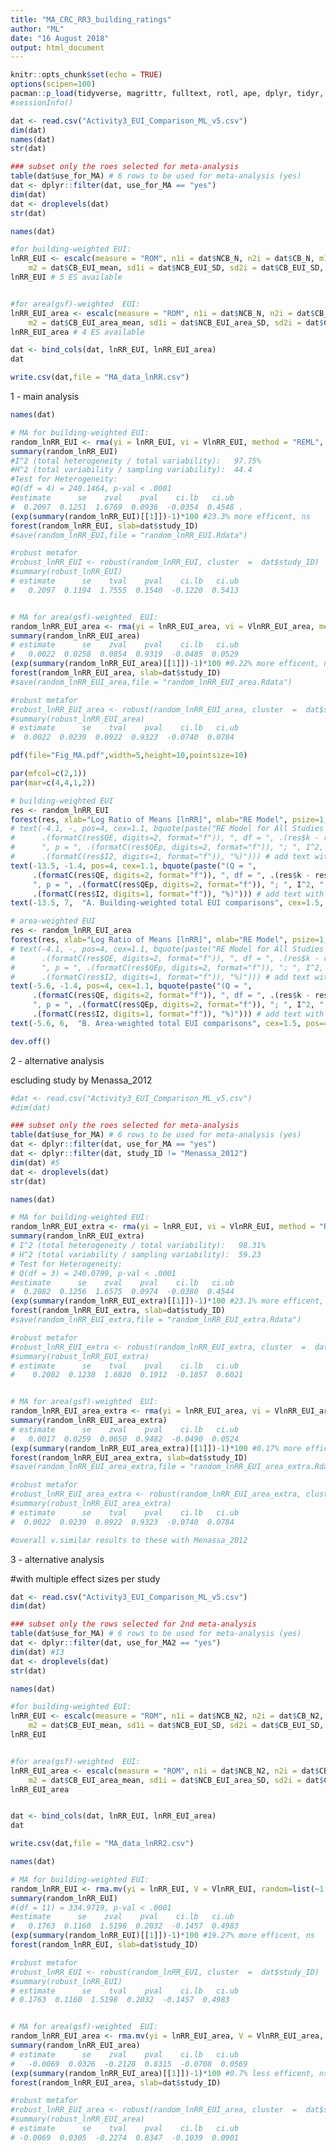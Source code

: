 ```yaml
---
title: "MA_CRC_RR3_building_ratings"
author: "ML"
date: "16 August 2018"
output: html_document
---
```


```r
knitr::opts_chunk$set(echo = TRUE)
options(scipen=100)
pacman::p_load(tidyverse, magrittr, fulltext, rotl, ape, dplyr, tidyr, rotl, fulltext, metafor, car, robumeta)
#sessionInfo()
```

```r
dat <- read.csv("Activity3_EUI_Comparison_ML_v5.csv")
dim(dat)
names(dat)
str(dat)

### subset only the roes selected for meta-analysis
table(dat$use_for_MA) # 6 rows to be used for meta-analysis (yes)
dat <- dplyr::filter(dat, use_for_MA == "yes") 
dim(dat) 
dat <- droplevels(dat) 
str(dat)
```


```r
names(dat)

#for building-weighted EUI:
lnRR_EUI <- escalc(measure = "ROM", n1i = dat$NCB_N, n2i = dat$CB_N, m1i = dat$NCB_EUI_mean, 
    m2 = dat$CB_EUI_mean, sd1i = dat$NCB_EUI_SD, sd2i = dat$CB_EUI_SD, var.names	= c("lnRR_EUI", "VlnRR_EUI"))
lnRR_EUI # 5 ES available


#for area(gsf)-weighted	 EUI:
lnRR_EUI_area <- escalc(measure = "ROM", n1i = dat$NCB_N, n2i = dat$CB_N, m1i = dat$NCB_EUI_area_mean, 
    m2 = dat$CB_EUI_area_mean, sd1i = dat$NCB_EUI_area_SD, sd2i = dat$CB_EUI_area_SD, var.names	= c("lnRR_EUI_area", "VlnRR_EUI_area"))
lnRR_EUI_area # 4 ES available

dat <- bind_cols(dat, lnRR_EUI, lnRR_EUI_area)
dat

write.csv(dat,file = "MA_data_lnRR.csv")
```

################################ 1 - main analysis ################################

```r
names(dat)

# MA for building-weighted EUI:
random_lnRR_EUI <- rma(yi = lnRR_EUI, vi = VlnRR_EUI, method = "REML", data = dat)
summary(random_lnRR_EUI)
#I^2 (total heterogeneity / total variability):   97.75%
#H^2 (total variability / sampling variability):  44.4
#Test for Heterogeneity: 
#Q(df = 4) = 240.1464, p-val < .0001
#estimate      se    zval    pval    ci.lb   ci.ub   
#  0.2097  0.1251  1.6769  0.0936  -0.0354  0.4548 . 
(exp(summary(random_lnRR_EUI)[[1]])-1)*100 #23.3% more efficent, ns
forest(random_lnRR_EUI, slab=dat$study_ID)
#save(random_lnRR_EUI,file = "random_lnRR_EUI.Rdata")

#robust metafor
#robust_lnRR_EUI <- robust(random_lnRR_EUI, cluster  =  dat$study_ID)
#summary(robust_lnRR_EUI)
# estimate      se    tval    pval    ci.lb   ci.ub   
#   0.2097  0.1194  1.7555  0.1540  -0.1220  0.5413 


# MA for area(gsf)-weighted	 EUI:
random_lnRR_EUI_area <- rma(yi = lnRR_EUI_area, vi = VlnRR_EUI_area, method = "REML", data = dat)
summary(random_lnRR_EUI_area)
# estimate      se    zval    pval    ci.lb   ci.ub   
#   0.0022  0.0258  0.0854  0.9319  -0.0485  0.0529 
(exp(summary(random_lnRR_EUI_area)[[1]])-1)*100 #0.22% more efficent, ns
forest(random_lnRR_EUI_area, slab=dat$study_ID)
#save(random_lnRR_EUI_area,file = "random_lnRR_EUI_area.Rdata")

#robust metafor
#robust_lnRR_EUI_area <- robust(random_lnRR_EUI_area, cluster  =  dat$study_ID)
#summary(robust_lnRR_EUI_area)
# estimate      se    tval    pval    ci.lb   ci.ub   
#  0.0022  0.0239  0.0922  0.9323  -0.0740  0.0784 
```


```r
pdf(file="Fig_MA.pdf",width=5,height=10,pointsize=10)

par(mfcol=c(2,1)) 
par(mar=c(4,4,1,2))

# building-weighted EUI
res <- random_lnRR_EUI
forest(res, xlab="Log Ratio of Means [lnRR]", mlab="RE Model", psize=1, slab=dat$study_ID) #main forest plot
# text(-4.1, -, pos=4, cex=1.1, bquote(paste("RE Model for All Studies (Q = ",
#      .(formatC(res$QE, digits=2, format="f")), ", df = ", .(res$k - res$p),
#      ", p = ", .(formatC(res$QEp, digits=2, format="f")), "; ", I^2, " = ",
#      .(formatC(res$I2, digits=1, format="f")), "%)"))) # add text with Q-value, dfs, p-value, and I^2 statistic
text(-13.5, -1.4, pos=4, cex=1.1, bquote(paste("(Q = ",
     .(formatC(res$QE, digits=2, format="f")), ", df = ", .(res$k - res$p),
     ", p = ", .(formatC(res$QEp, digits=2, format="f")), "; ", I^2, " = ",
     .(formatC(res$I2, digits=1, format="f")), "%)"))) # add text with Q-value, dfs, p-value, and I^2 statistic
text(-13.5, 7,  "A. Building-weighted total EUI comparisons", cex=1.5, pos=4, font=2)

# area-weighted EUI
res <- random_lnRR_EUI_area
forest(res, xlab="Log Ratio of Means [lnRR]", mlab="RE Model", psize=1, slab=dat$study_ID) #main forest plot
# text(-4.1, -, pos=4, cex=1.1, bquote(paste("RE Model for All Studies (Q = ",
#      .(formatC(res$QE, digits=2, format="f")), ", df = ", .(res$k - res$p),
#      ", p = ", .(formatC(res$QEp, digits=2, format="f")), "; ", I^2, " = ",
#      .(formatC(res$I2, digits=1, format="f")), "%)"))) # add text with Q-value, dfs, p-value, and I^2 statistic
text(-5.6, -1.4, pos=4, cex=1.1, bquote(paste("(Q = ",
     .(formatC(res$QE, digits=2, format="f")), ", df = ", .(res$k - res$p),
     ", p = ", .(formatC(res$QEp, digits=2, format="f")), "; ", I^2, " = ",
     .(formatC(res$I2, digits=1, format="f")), "%)"))) # add text with Q-value, dfs, p-value, and I^2 statistic
text(-5.6, 6,  "B. Area-weighted total EUI comparisons", cex=1.5, pos=4, font=2)

dev.off()
```


################################ 2 - alternative analysis ################################
escluding study by Menassa_2012

```r
#dat <- read.csv("Activity3_EUI_Comparison_ML_v5.csv")
#dim(dat)

### subset only the roes selected for meta-analysis
table(dat$use_for_MA) # 6 rows to be used for meta-analysis (yes)
dat <- dplyr::filter(dat, use_for_MA == "yes") 
dat <- dplyr::filter(dat, study_ID != "Menassa_2012") 
dim(dat) #5
dat <- droplevels(dat) 
str(dat)
```


```r
names(dat)

# MA for building-weighted EUI:
random_lnRR_EUI_extra <- rma(yi = lnRR_EUI, vi = VlnRR_EUI, method = "REML", data = dat)
summary(random_lnRR_EUI_extra)
# I^2 (total heterogeneity / total variability):   98.31%
# H^2 (total variability / sampling variability):  59.23
# Test for Heterogeneity: 
# Q(df = 3) = 240.0799, p-val < .0001
#estimate      se    zval    pval    ci.lb   ci.ub   
#  0.2082  0.1256  1.6575  0.0974  -0.0380  0.4544 
(exp(summary(random_lnRR_EUI_extra)[[1]])-1)*100 #23.1% more efficent, ns
forest(random_lnRR_EUI_extra, slab=dat$study_ID)
#save(random_lnRR_EUI_extra,file = "random_lnRR_EUI_extra.Rdata")

#robust metafor
#robust_lnRR_EUI_extra <- robust(random_lnRR_EUI_extra, cluster  =  dat$study_ID)
#summary(robust_lnRR_EUI_extra)
# estimate      se    tval    pval    ci.lb   ci.ub   
#    0.2082  0.1238  1.6820  0.1912  -0.1857  0.6021 


# MA for area(gsf)-weighted	 EUI:
random_lnRR_EUI_area_extra <- rma(yi = lnRR_EUI_area, vi = VlnRR_EUI_area, method = "REML", data = dat)
summary(random_lnRR_EUI_area_extra)
# estimate      se    zval    pval    ci.lb   ci.ub   
#   0.0017  0.0259  0.0650  0.9482  -0.0490  0.0524   
(exp(summary(random_lnRR_EUI_area_extra)[[1]])-1)*100 #0.17% more efficent, ns
forest(random_lnRR_EUI_area_extra, slab=dat$study_ID)
#save(random_lnRR_EUI_area_extra,file = "random_lnRR_EUI_area_extra.Rdata")

#robust metafor
#robust_lnRR_EUI_area_extra <- robust(random_lnRR_EUI_area_extra, cluster  =  dat$study_ID)
#summary(robust_lnRR_EUI_area_extra)
# estimate      se    tval    pval    ci.lb   ci.ub   
#  0.0022  0.0239  0.0922  0.9323  -0.0740  0.0784 

#overall v.similar results to these with Menassa_2012
```


################################ 3 - alternative analysis ################################
#with multiple effect sizes per study

```r
dat <- read.csv("Activity3_EUI_Comparison_ML_v5.csv")
dim(dat)

### subset only the rows selected for 2nd meta-analysis
table(dat$use_for_MA) # 6 rows to be used for meta-analysis (yes)
dat <- dplyr::filter(dat, use_for_MA2 == "yes") 
dim(dat) #13
dat <- droplevels(dat) 
str(dat)
```


```r
names(dat)

#for building-weighted EUI:
lnRR_EUI <- escalc(measure = "ROM", n1i = dat$NCB_N2, n2i = dat$CB_N2, m1i = dat$NCB_EUI_mean, 
    m2 = dat$CB_EUI_mean, sd1i = dat$NCB_EUI_SD, sd2i = dat$CB_EUI_SD, var.names	= c("lnRR_EUI", "VlnRR_EUI"))
lnRR_EUI


#for area(gsf)-weighted	 EUI:
lnRR_EUI_area <- escalc(measure = "ROM", n1i = dat$NCB_N2, n2i = dat$CB_N2, m1i = dat$NCB_EUI_area_mean, 
    m2 = dat$CB_EUI_area_mean, sd1i = dat$NCB_EUI_area_SD, sd2i = dat$CB_EUI_area_SD, var.names	= c("lnRR_EUI_area", "VlnRR_EUI_area"))
lnRR_EUI_area


dat <- bind_cols(dat, lnRR_EUI, lnRR_EUI_area)
dat

write.csv(dat,file = "MA_data_lnRR2.csv")
```


```r
names(dat)

# MA for building-weighted EUI:
random_lnRR_EUI <- rma.mv(yi = lnRR_EUI, V = VlnRR_EUI, random=list(~1|study_ID), method = "REML", data = dat)
summary(random_lnRR_EUI)
#(df = 11) = 334.9719, p-val < .0001
#estimate      se    zval    pval    ci.lb   ci.ub   
#   0.1763  0.1160  1.5198  0.2032  -0.1457  0.4983 
(exp(summary(random_lnRR_EUI)[[1]])-1)*100 #19.27% more efficent, ns
forest(random_lnRR_EUI, slab=dat$study_ID)

#robust metafor
#robust_lnRR_EUI <- robust(random_lnRR_EUI, cluster  =  dat$study_ID)
#summary(robust_lnRR_EUI)
# estimate      se    tval    pval    ci.lb   ci.ub   
# 0.1763  0.1160  1.5198  0.2032  -0.1457  0.4983


# MA for area(gsf)-weighted	 EUI:
random_lnRR_EUI_area <- rma.mv(yi = lnRR_EUI_area, V = VlnRR_EUI_area, random=list(~1|study_ID), method = "REML", data = dat)
summary(random_lnRR_EUI_area)
# estimate      se    zval    pval    ci.lb   ci.ub   
#   -0.0069  0.0326  -0.2128  0.8315  -0.0708  0.0569 
(exp(summary(random_lnRR_EUI_area)[[1]])-1)*100 #0.7% less efficent, ns
forest(random_lnRR_EUI_area, slab=dat$study_ID)

#robust metafor
#robust_lnRR_EUI_area <- robust(random_lnRR_EUI_area, cluster  =  dat$study_ID)
#summary(robust_lnRR_EUI_area)
# estimate      se    tval    pval    ci.lb   ci.ub   
# -0.0069  0.0305  -0.2274  0.8347  -0.1039  0.0901  
```
